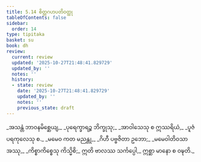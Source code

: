 ```yaml
---
title: 5.14 စိတ္တဂဟပတိဝတ္ထု
tableOfContents: false
sidebar:
  order: 14
type: tipitaka
basket: su
book: dh
review:
  current: review
  updated: '2025-10-27T21:48:41.829729'
  updated_by: ''
  notes: ''
  history:
  - state: review
    date: '2025-10-27T21:48:41.829729'
    updated_by: ''
    notes: ''
    previous_state: draft
---
```



<ReviewStatus review={frontmatter.review} showDetails={true} />

<HypothesisAnnotation frontmatter={frontmatter} />

<DynamicBreadcrumb />

<Division number="73" book="dh" e="ch" v="18" p="23">

<Paragraph number="78" type="verses" book="dh">
_အသန္တံ ဘာဝနမိစ္ဆေယျ,_  
_ပုရေက္ခာရဉ္စ ဘိက္ခုသု;_  
_အာဝါသေသု စ ဣဿရိယံ,_  
_ပူဇံ ပရကုလေသု စ._  

</Paragraph>

</Division>
<Division number="74" book="dh" e="ch" v="18" p="24">

<Paragraph number="79" book="dh">
_မမေဝ ကတ မညန္တု,_  
_ဂိဟီ ပဗ္ဗဇိတာ ဥဘော;_  
_မမေဝါတိဝသာ အဿု,_  
_ကိစ္စာကိစ္စေသု ကိသ္မိစိ;_  
ဣတိ ဗာလဿ သင်္ကပ္ပေါ,_  
ဣစ္ဆာ မာနော စ ဝဍ္ဎတိ._
</Paragraph>
</Division>
